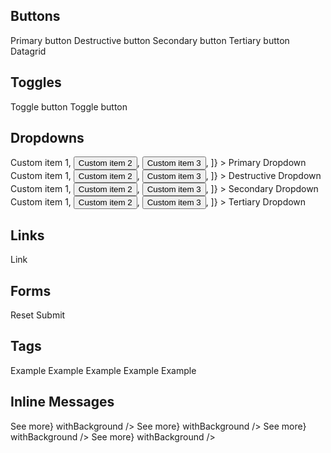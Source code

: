 
<Meta title="Component catalog" />

## Buttons

<Canvas>
	<Story name="Buttons">
		<Button.Primary icon="talend-datagrid">Primary button</Button.Primary>
		<Button.Destructive icon="talend-datagrid">Destructive button</Button.Destructive>
		<Button.Secondary icon="talend-datagrid">Secondary button</Button.Secondary>
		<Button.Tertiary icon="talend-datagrid">Tertiary button</Button.Tertiary>
		<Button.Icon icon="talend-datagrid">Datagrid</Button.Icon>
	</Story>
</Canvas>

## Toggles

<Canvas>
	<Story name="Toggles">
		<Toggle icon="talend-datagrid">Toggle button</Toggle>
		<Toggle icon="talend-datagrid" disabled>
			Toggle button
		</Toggle>
	</Story>
</Canvas>

## Dropdowns

<Canvas>
	<Story name="Dropdowns">
		<Dropdown
			as={Button.Primary}
			aria-label="Custom menu"
			items={[
				<button>Custom item 1</button>,
				<button>Custom item 2</button>,
				<button>Custom item 3</button>,
			]}
		>
			Primary Dropdown
		</Dropdown>
		<Dropdown
			as={Button.Destructive}
			aria-label="Custom menu"
			items={[
				<button>Custom item 1</button>,
				<button>Custom item 2</button>,
				<button>Custom item 3</button>,
			]}
		>
			Destructive Dropdown
		</Dropdown>
		<Dropdown
			as={Button.Secondary}
			aria-label="Custom menu"
			items={[
				<button>Custom item 1</button>,
				<button>Custom item 2</button>,
				<button>Custom item 3</button>,
			]}
		>
			Secondary Dropdown
		</Dropdown>
		<Dropdown
			as={Button.Tertiary}
			aria-label="Custom menu"
			items={[
				<button>Custom item 1</button>,
				<button>Custom item 2</button>,
				<button>Custom item 3</button>,
			]}
		>
			Tertiary Dropdown
		</Dropdown>
	</Story>
</Canvas>

## Links

<Canvas>
	<Story name="Links">
		<Link>Link</Link>
	</Story>
</Canvas>

## Forms

<Canvas>
	<Story name="Forms">
		<Form>
			<Form.Fieldset legend="Form fields">
				<Form.Text label="Input" />
				<Form.InputGroup label="Amount" prefix="$" suffix=".00">
					<Form.Number label="Amount without decimal" min="1" step="1" />
				</Form.InputGroup>
				<Form.File label="File" />
				<Form.Password label="Password" />
				<Form.Datalist label="Datalist" values={['foo', 'bar']} />
				<Form.Search label="Search" />
				<Form.Textarea label="Textarea" />
				<Form.Select label="Select" values={['', 'foo', 'bar']} value="foo" />
				<Form.Select label="Select multiple" values={['foo', 'bar']} multiple value={['foo']} />
				<Form.Checkbox label="Checkbox" checked />
				<Form.Radio label="Radio" checked />
				<Form.Switch label="Switch" checked />
			</Form.Fieldset>
			<Form.Buttons>
				<Button.Secondary type="reset">Reset</Button.Secondary>
				<Button.Primary type="submit">Submit</Button.Primary>
			</Form.Buttons>
		</Form>
	</Story>
</Canvas>

## Tags

<Canvas>
	<Story name="Tags">
		<Tag>Example</Tag>
		<Tag.Information>Example</Tag.Information>
		<Tag.Success>Example</Tag.Success>
		<Tag.Warning>Example</Tag.Warning>
		<Tag.Destructive>Example</Tag.Destructive>
	</Story>
</Canvas>

## Inline Messages

<Canvas>
	<Story name="InlineMessages">
		<InlineMessage.Information
			title={'Lorem ipsum'}
			description={
				'dolor sit amet, consectetur adipiscing elit. Integer gravida orci lacus, vel convallis enim posuere ac.'
			}
			link={<Link href={'#'}>See more</Link>}
			withBackground
		/>
		<InlineMessage.Success
			title={'Lorem ipsum'}
			description={
				'dolor sit amet, consectetur adipiscing elit. Integer gravida orci lacus, vel convallis enim posuere ac.'
			}
			link={<Link href={'#'}>See more</Link>}
			withBackground
		/>
		<InlineMessage.Warning
			title={'Lorem ipsum'}
			description={
				'dolor sit amet, consectetur adipiscing elit. Integer gravida orci lacus, vel convallis enim posuere ac.'
			}
			link={<Link href={'#'}>See more</Link>}
			withBackground
		/>
		<InlineMessage.Destructive
			title={'Lorem ipsum'}
			description={
				'dolor sit amet, consectetur adipiscing elit. Integer gravida orci lacus, vel convallis enim posuere ac.'
			}
			link={<Link href={'#'}>See more</Link>}
			withBackground
		/>
	</Story>
</Canvas>
